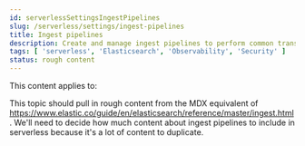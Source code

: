 ```yaml
---
id: serverlessSettingsIngestPipelines
slug: /serverless/settings/ingest-pipelines
title: Ingest pipelines
description: Create and manage ingest pipelines to perform common transformations and enrichments on your data.
tags: [ 'serverless', 'Elasticsearch', 'Observability', 'Security' ]
status: rough content
---
```



<RoughContent />

This content applies to: <DocBadge template="elasticsearch" /> <DocBadge template="observability" /> <DocBadge template="security" /> 

This topic should pull in rough content from the MDX equivalent of https://www.elastic.co/guide/en/elasticsearch/reference/master/ingest.html.
We'll need to decide how much content about ingest pipelines to include in serverless because it's a lot of content to duplicate.